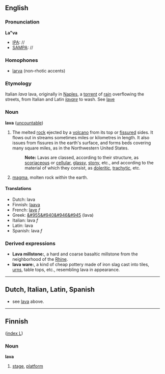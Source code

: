 ==English==
===Pronunciation===
'''La"va'''
*[[IPA]]: //
*[[SAMPA]]: //
===Homophones===
*[[larva]] (non-rhotic accents)
===Etymology===
Italian ''lava'' lava, originally in [[Naples]], a [[torrent]] of [[rain]] overflowing the streets, from Italian and Latin ''[[lavare]]'' to wash. See [[lave]]
===Noun===
'''lava''' ([[uncountable]])
#The melted [[rock]] ejected by a [[volcano]] from its top or [[fissure]]d sides. It flows out in streams sometimes miles or kilometres in length. It also issues from fissures in the earth's surface, and forms beds covering many square miles, as in the Northwestern United States.
#:'''Note:''' Lavas are classed, according to their structure, as [[scoriaceous]] or [[cellular]], [[glassy]], [[stony]], etc., and according to the material of which they consist, as [[doleritic]], [[trachytic]], etc. 
#[[magma]], molten rock ''within'' the earth.

====Translations==== 
*Dutch: lava
*Finnish: [[laava]]
*French: [[lave]] ''f''
*Greek: [[&#955&#940&#946&#945]] (lava)
*Italian: lava ''f''
*Latin: lava
*Spanish: lava ''f''

===Derived expressions===
*'''Lava millstone:''', a hard and coarse basaltic millstone from the neighborhood of the [[Rhine]].
*'''lava ware:''', a kind of cheap pottery made of iron slag cast into tiles, [[urns]], table tops, etc., resembling lava in appearance.

----

==Dutch, Italian, Latin, Spanish==
* see [[lava]] above.

----

==Finnish==
([[Wiktionary:Finnish_index_l|index L]])
===Noun===
'''lava'''
#[[stage]], [[platform]]